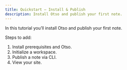 ```yaml
---
title: Quickstart — Install & Publish
description: Install Otso and publish your first note.
---
```


 

In this tutorial you’ll install Otso and publish your first note.

Steps to add:
1. Install prerequisites and Otso.
2. Initialize a workspace.
3. Publish a note via CLI.
4. View your site.

